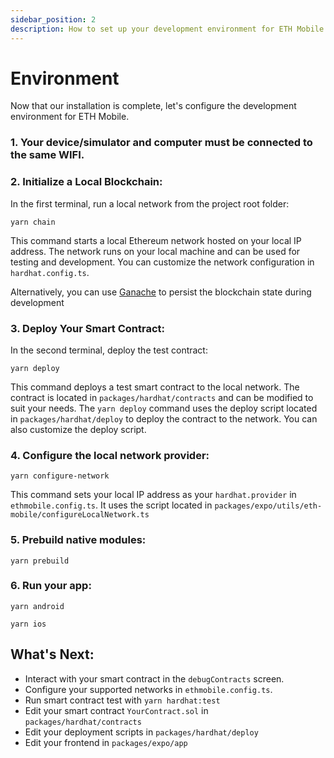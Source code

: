 ```yaml
---
sidebar_position: 2
description: How to set up your development environment for ETH Mobile.
---
```



# Environment

Now that our installation is complete, let's configure the development environment for ETH Mobile.

### 1. Your device/simulator and computer must be connected to the same WIFI.

### 2. **Initialize a Local Blockchain**:

In the first terminal, run a local network from the project root folder:

```
yarn chain
```

This command starts a local Ethereum network hosted on your local IP address. The network runs on your local machine and can be used for testing and development. You can customize the network configuration in `hardhat.config.ts`.

Alternatively, you can use [Ganache](https://archive.trufflesuite.com/ganache/) to persist the blockchain state during development

### 3. **Deploy Your Smart Contract**:

In the second terminal, deploy the test contract:

```
yarn deploy
```

This command deploys a test smart contract to the local network. The contract is located in `packages/hardhat/contracts` and can be modified to suit your needs. The `yarn deploy` command uses the deploy script located in `packages/hardhat/deploy` to deploy the contract to the network. You can also customize the deploy script.

### 4. **Configure the local network provider**:

```
yarn configure-network
```

This command sets your local IP address as your `hardhat.provider` in `ethmobile.config.ts`. It uses the script located in `packages/expo/utils/eth-mobile/configureLocalNetwork.ts`

### 5. Prebuild native modules:

```
yarn prebuild
```

### 6. Run your app:

```
yarn android
```

```
yarn ios
```

## What's Next:

- Interact with your smart contract in the `debugContracts` screen.
- Configure your supported networks in `ethmobile.config.ts`.
- Run smart contract test with `yarn hardhat:test`
- Edit your smart contract `YourContract.sol` in `packages/hardhat/contracts`
- Edit your deployment scripts in `packages/hardhat/deploy`
- Edit your frontend in `packages/expo/app`
